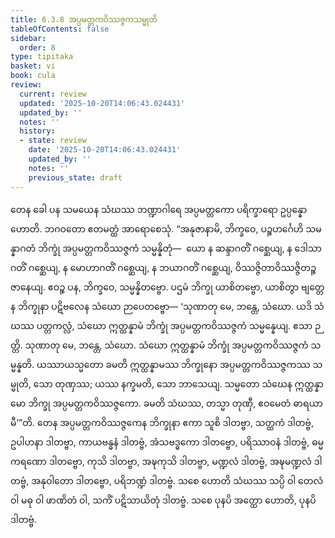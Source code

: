 ```yaml
---
title: 6.3.8 အပ္ပမတ္တကဝိဿဇ္ဇကသမ္မုတိ
tableOfContents: false
sidebar:
  order: 8
type: tipitaka
basket: vi
book: cula
review:
  current: review
  updated: '2025-10-20T14:06:43.024431'
  updated_by: ''
  notes: ''
  history:
  - state: review
    date: '2025-10-20T14:06:43.024431'
    updated_by: ''
    notes: ''
    previous_state: draft
---
```



<DynamicBreadcrumb />


<ReviewStatus review={frontmatter.review} showDetails={true} />

<HypothesisAnnotation frontmatter={frontmatter} />

<Division number="328" book="cula" e="ch" v="4" p="331">

<Paragraph number="1440" book="cula">
တေန ခေါ ပန သမယေန သံဃဿ ဘဏ္ဍာဂါရေ အပ္ပမတ္တကော ပရိက္ခာရော ဥပ္ပန္နော ဟောတိ. ဘဂဝတော ဧတမတ္ထံ အာရောစေသုံ. “အနုဇာနာမိ, ဘိက္ခဝေ, ပဉ္စဟင်္ဂေဟိ သမန္နာဂတံ ဘိက္ခုံ အပ္ပမတ္တကဝိဿဇ္ဇကံ သမ္မန္နိတုံ—  ယော န ဆန္ဒာဂတိံ ဂစ္ဆေယျ, န ဒေါသာဂတိံ ဂစ္ဆေယျ, န မောဟာဂတိံ ဂစ္ဆေယျ, န ဘယာဂတိံ ဂစ္ဆေယျ, ဝိဿဇ္ဇိတာဝိဿဇ္ဇိတဉ္စ ဇာနေယျ. ဧဝဉ္စ ပန, ဘိက္ခဝေ, သမ္မန္နိတဗ္ဗော. ပဌမံ ဘိက္ခု ယာစိတဗ္ဗော, ယာစိတွာ ဗျတ္တေန ဘိက္ခုနာ ပဋိဗလေန သံဃော ဉာပေတဗ္ဗော—
</Paragraph>

<Paragraph number="1441" book="cula">
‘သုဏာတု မေ, ဘန္တေ, သံဃော. ယဒိ သံဃဿ ပတ္တကလ္လံ, သံဃော ဣတ္ထန္နာမံ ဘိက္ခုံ အပ္ပမတ္တကဝိဿဇ္ဇကံ သမ္မန္နေယျ. ဧသာ ဉတ္တိ.
</Paragraph>

<Paragraph number="1442" book="cula">
သုဏာတု မေ, ဘန္တေ, သံဃော. သံဃော ဣတ္ထန္နာမံ ဘိက္ခုံ အပ္ပမတ္တကဝိဿဇ္ဇကံ သမ္မန္နတိ. ယဿာယသ္မတော ခမတိ ဣတ္ထန္နာမဿ ဘိက္ခုနော အပ္ပမတ္တကဝိဿဇ္ဇကဿ သမ္မုတိ, သော တုဏှဿ; ယဿ နက္ခမတိ, သော ဘာသေယျ.
</Paragraph>

<Paragraph number="1443" book="cula">
သမ္မတော သံဃေန ဣတ္ထန္နာမော ဘိက္ခု အပ္ပမတ္တကဝိဿဇ္ဇကော. ခမတိ သံဃဿ, တသ္မာ တုဏှီ, ဧဝမေတံ ဓာရယာမီ’”တိ.
</Paragraph>

<Paragraph number="1444" book="cula">
တေန အပ္ပမတ္တကဝိဿဇ္ဇကေန ဘိက္ခုနာ ဧကာ သူစိ ဒါတဗ္ဗာ, သတ္ထကံ ဒါတဗ္ဗံ, ဥပါဟနာ ဒါတဗ္ဗာ, ကာယဗန္ဓနံ ဒါတဗ္ဗံ, အံသဗဒ္ဓကော ဒါတဗ္ဗော, ပရိဿာဝနံ ဒါတဗ္ဗံ, ဓမ္မကရဏော ဒါတဗ္ဗော, ကုသိ ဒါတဗ္ဗာ, အဍ္ဎကုသိ ဒါတဗ္ဗာ, မဏ္ဍလံ ဒါတဗ္ဗံ, အဍ္ဎမဏ္ဍလံ ဒါတဗ္ဗံ, အနုဝါတော ဒါတဗ္ဗော, ပရိဘဏ္ဍံ ဒါတဗ္ဗံ. သစေ ဟောတိ သံဃဿ သပ္ပိ ဝါ တေလံ ဝါ မဓု ဝါ ဖာဏိတံ ဝါ, သကိံ ပဋိသာယိတုံ ဒါတဗ္ဗံ. သစေ ပုနပိ အတ္ထော ဟောတိ, ပုနပိ ဒါတဗ္ဗံ.
</Paragraph>
</Division>